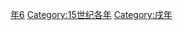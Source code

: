 {{Catnav|頁面分類|历史|歷史時代|年|15世纪各年}}
{{Commons category|1406}}

[[Category:1400年代|年6]]
[[Category:15世纪各年|Category:15世纪各年]]
[[Category:戌年|Category:戌年]]